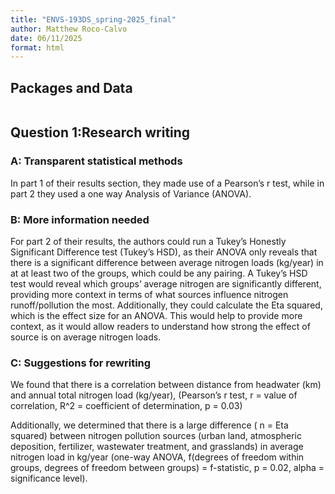 ```yaml
---
title: "ENVS-193DS_spring-2025_final"
author: Matthew Roco-Calvo
date: 06/11/2025
format: html
---
```


## Packages and Data

```r

```


## Question 1:Research writing

### A: Transparent statistical methods

In part 1 of their results section, they made use of a Pearson’s r test, while in part 2 they used a one way Analysis of Variance (ANOVA).

### B: More information needed

For part 2 of their results, the authors could run a Tukey’s Honestly Significant Difference test (Tukey’s HSD), as their ANOVA only reveals that there is a significant difference between average nitrogen loads (kg/year) in at at least two of the groups, which could be any pairing. A Tukey’s HSD test would reveal which groups’ average nitrogen are significantly different, providing more context in terms of what sources influence nitrogen runoff/pollution the most. Additionally, they could calculate the Eta squared, which is the effect size for an ANOVA. This would help to provide more context, as it would allow readers to understand how strong the effect of source is on average nitrogen loads.

### C: Suggestions for rewriting

We found that there is a correlation between distance from headwater (km) and annual total nitrogen load (kg/year), (Pearson’s r test, r = value of correlation, R^2 = coefficient of determination, p = 0.03)

Additionally, we determined that there is a large difference ( n = Eta squared) between nitrogen pollution sources (urban land, atmospheric deposition, fertilizer, wastewater treatment, and grasslands) in average nitrogen load in kg/year (one-way ANOVA, f(degrees of freedom within groups, degrees of freedom between groups) = f-statistic,  p = 0.02, alpha = significance level).

